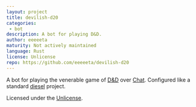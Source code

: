 ```yaml
---
layout: project
title: devilish-d20
categories:
 - bot
description: A bot for playing D&D.
author: eeeeeta
maturity: Not actively maintained
language: Rust
license: Unlicense
repo: https://github.com/eeeeeta/devilish-d20
---
```


A bot for playing the venerable game of [D&D](https://en.wikipedia.org/wiki/Dungeons_%26_Dragons) over [Chat](https://matrix.org).
Configured like a standard [diesel](https://diesel.rs/) project.

Licensed under the [Unlicense](https://unlicense.org/).
